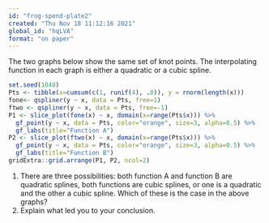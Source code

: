 ```yaml
---
id: "frog-spend-plate2"
created: "Thu Nov 18 11:12:16 2021"
global_id: "hqLVA"
format: "on paper"
---
```


The two graphs below show the same set of knot points. The interpolating function in each graph is either a quadratic or a cubic spline.
```r
set.seed(1048)
Pts <- tibble(x=cumsum(c(1, runif(4), .8)), y = rnorm(length(x)))
fone<- qspliner(y ~ x, data = Pts, free=1)
ftwo <- qspliner(y ~ x, data = Pts, free=-1)
P1 <- slice_plot(fone(x) ~ x, domain(x=range(Pts$x))) %>%
  gf_point(y ~ x, data = Pts, color="orange", size=3, alpha=0.5) %>%
  gf_labs(title="Function A")
P2 <- slice_plot(ftwo(x) ~ x, domain(x=range(Pts$x))) %>%
  gf_point(y ~ x, data = Pts, color="orange", size=3, alpha=0.5) %>%
  gf_labs(title="Function B")
gridExtra::grid.arrange(P1, P2, ncol=2)
```

1. There are three possibilities: both function A and function B are quadratic splines, both functions are cubic splines, or one is a quadratic and the other a cubic spline. Which of these is the case in the above graphs?
2. Explain what led you to your conclusion.

